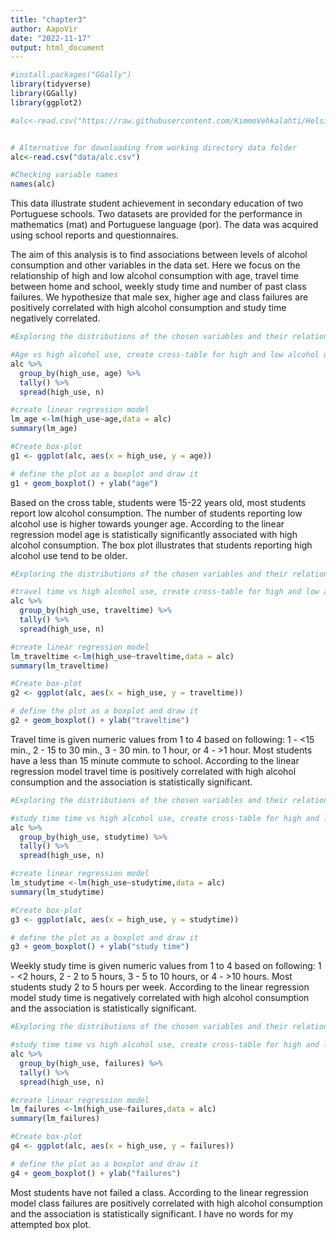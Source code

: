 ```yaml
---
title: "chapter3"
author: AapoVir
date: "2022-11-17"
output: html_document
---
```


```r
#install.packages("GGally")
library(tidyverse) 
library(GGally)
library(ggplot2)

#alc<-read.csv("https://raw.githubusercontent.com/KimmoVehkalahti/Helsinki-Open-Data-Science/master/datasets/alc.csv", sep=";", header=TRUE)


# Alternative for downloading from working directory data folder
alc<-read.csv("data/alc.csv")

#Checking variable names
names(alc)
```

This data illustrate student achievement in secondary education of two Portuguese schools. Two datasets are provided for the performance in mathematics (mat) and Portuguese language (por). The data was acquired using school reports and questionnaires.

The aim of this analysis is to find associations between levels of alcohol consumption and other variables in the data set. Here we focus on the relationship of high and low alcohol consumption with age, travel time between home and school, weekly study time and number of past class failures. We hypothesize that male sex, higher age and class failures are positively correlated with high alcohol consumption and study time negatively correlated. 


```r
#Exploring the distributions of the chosen variables and their relationships with alcohol consumption: age

#Age vs high alcohol use, create cross-table for high and low alcohol use based on age
alc %>%
  group_by(high_use, age) %>%
  tally() %>%
  spread(high_use, n)

#create linear regression model
lm_age <-lm(high_use~age,data = alc)
summary(lm_age)

#Create box-plot
g1 <- ggplot(alc, aes(x = high_use, y = age))

# define the plot as a boxplot and draw it
g1 + geom_boxplot() + ylab("age")

```

Based on the cross table, students were 15-22 years old, most students report low alcohol consumption. The number of students reporting low alcohol use is higher towards younger age. According to the linear regression model age is statistically significantly associated with high alcohol consumption. The box plot illustrates that students reporting high alcohol use tend to be older.

```r
#Exploring the distributions of the chosen variables and their relationships with alcohol consumption: traveltime

#travel time vs high alcohol use, create cross-table for high and low alcohol use based on traveltime
alc %>%
  group_by(high_use, traveltime) %>%
  tally() %>%
  spread(high_use, n)

#create linear regression model
lm_traveltime <-lm(high_use~traveltime,data = alc)
summary(lm_traveltime)

#Create box-plot
g2 <- ggplot(alc, aes(x = high_use, y = traveltime))

# define the plot as a boxplot and draw it
g2 + geom_boxplot() + ylab("traveltime")

```


Travel time is given numeric values from 1 to 4 based on following: 1 - <15 min., 2 - 15 to 30 min., 3 - 30 min. to 1 hour, or 4 - >1 hour. Most students have a less than 15 minute commute to school. According to the linear regression model travel time is positively correlated with high alcohol consumption and the association is statistically significant. 

```r
#Exploring the distributions of the chosen variables and their relationships with alcohol consumption: studytime

#study time time vs high alcohol use, create cross-table for high and low alcohol use based on study time
alc %>%
  group_by(high_use, studytime) %>%
  tally() %>%
  spread(high_use, n)

#create linear regression model
lm_studytime <-lm(high_use~studytime,data = alc)
summary(lm_studytime)

#Create box-plot
g3 <- ggplot(alc, aes(x = high_use, y = studytime))

# define the plot as a boxplot and draw it
g3 + geom_boxplot() + ylab("study time")


```

Weekly study time is given numeric values from 1 to 4 based on following: 1 - <2 hours, 2 - 2 to 5 hours, 3 - 5 to 10 hours, or 4 - >10 hours. Most students study 2 to 5 hours per week. According to the linear regression model study time is negatively correlated with high alcohol consumption and the association is statistically significant. 

```r
#Exploring the distributions of the chosen variables and their relationships with alcohol consumption: failures

#study time time vs high alcohol use, create cross-table for high and low alcohol use based on study time
alc %>%
  group_by(high_use, failures) %>%
  tally() %>%
  spread(high_use, n)

#create linear regression model
lm_failures <-lm(high_use~failures,data = alc)
summary(lm_failures)

#Create box-plot
g4 <- ggplot(alc, aes(x = high_use, y = failures))

# define the plot as a boxplot and draw it
g4 + geom_boxplot() + ylab("failures")


```


Most students have not failed a class. According to the linear regression model class failures are positively correlated with high alcohol consumption and the association is statistically significant. I have no words for my attempted box plot.



